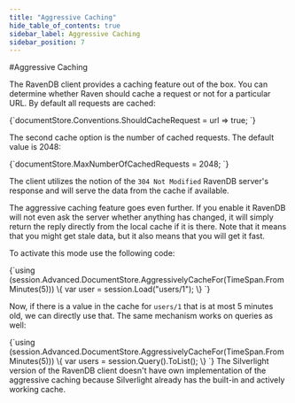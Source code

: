 ```yaml
---
title: "Aggressive Caching"
hide_table_of_contents: true
sidebar_label: Aggressive Caching
sidebar_position: 7
---
```



#Aggressive Caching

The RavenDB client provides a caching feature out of the box. You can determine whether Raven should cache a request or not for a particular URL. By default all requests are cached:

<TabItem value="should_cache_delegate" label="should_cache_delegate">
<CodeBlock language="csharp">
{`documentStore.Conventions.ShouldCacheRequest = url => true;
`}
</CodeBlock>
</TabItem>

The second cache option is the number of cached requests. The default value is 2048:

<TabItem value="max_number_of_requests" label="max_number_of_requests">
<CodeBlock language="csharp">
{`documentStore.MaxNumberOfCachedRequests = 2048;
`}
</CodeBlock>
</TabItem>

The client utilizes the notion of the `304 Not Modified` RavenDB server's response and will serve the data from the cache if available. 

The aggressive caching feature goes even further. If you enable it RavenDB will not even ask the server whether anything has changed,
it will simply return the reply directly from the local cache if it is there. Note that it means that you might get stale data, but it also means that you will get it fast.

To activate this mode use the following code:

<TabItem value="aggressive_cache_load" label="aggressive_cache_load">
<CodeBlock language="csharp">
{`using (session.Advanced.DocumentStore.AggressivelyCacheFor(TimeSpan.FromMinutes(5)))
\{
	var user = session.Load<User>("users/1");
\}
`}
</CodeBlock>
</TabItem>

Now, if there is a value in the cache for `users/1` that is at most 5 minutes old, we can directly use that. The same mechanism works on queries as well:

<TabItem value="aggressive_cache_query" label="aggressive_cache_query">
<CodeBlock language="csharp">
{`using (session.Advanced.DocumentStore.AggressivelyCacheFor(TimeSpan.FromMinutes(5)))
\{
	var users = session.Query<User>().ToList();
\}
`}
</CodeBlock>
</TabItem>

<Admonition type="note" title="Note">
The Silverlight version of the RavenDB client doesn't have own implementation of the aggressive caching because Silverlight already has the built-in and actively working cache.
</Admonition>